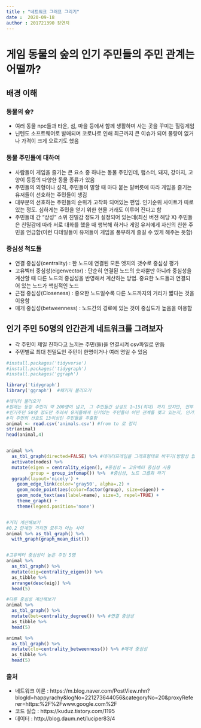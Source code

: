 ```yaml
---
title : "네트워크 그래프 그리기"
date :  2020-09-18
author : 201721390 장연지
---
```


# 게임 동물의 숲의 인기 주민들의 주민 관계는 어떨까?

## 배경 이해

### 동물의 숲?
  - 여러 동물 npc들과 타운, 섬, 마을 등에서 함께 생활하며 사는 곳을 꾸미는 힐링게임
  - 닌텐도 소프트웨어로 발매되며 코로나로 인해 최근까지 큰 이슈가 되어 물량이 없거나 가격이 크게 오르기도 했음

### 동물 주민들에 대하여
  - 사람들이 게임을 즐기는 큰 요소 중 하나는 동물 주민인데, 햄스터, 돼지, 강아지, 고양이 등등의 다양한 동물 종류가 있음
  - 주민들의 외형이나 성격, 주민들이 말할 때 마다 붙는 말버릇에 따라 게임을 즐기는 유저들이 선호하는 주민들이 생김
  - 대부분의 선호하는 주민들의 순위가 고착화 되어있는 편임. 인기순위 사이트가 따로 있는 정도. 심하게는 주민을 얻기 위한 현물 거래도 이루어 진다고 함
  - 주민들데 간 "상성" 소위 친밀감 정도가 설정되어 있는데(최신 버전 해당 X) 주민들은 친밀감에 따라 서로 대화를 했을 때 행복해 하거나 게임 유저에게 자신의 친한 주민을 언급함(이런 디테일들이 유저들이 게임을 풍부하게 즐길 수 있게 해주는 듯함)


  
### 중심성 척도들
  - 연결 중심성(centrality) : 한 노드에 연결된 모든 엣지의 갯수로 중심성 평가
  - 고유벡터 중심성(eigenvector) : 단순히 연결된 노드의 숫자뿐만 아니라 중심성을 계산할 때 다른 노드의 중심성을 반영해서 계산하는 방법. 중요한 노드들과 연결되어 있는 노드가 핵심적인 노드
  - 근접 중심성(Closeness) : 중요한 노드일수록 다른 노드까지의 거리가 짧다는 것을 이용함
  - 매개 중심성(betweenness) : 노드간의 경로에 있는 것이 중심도가 높음을 이용함
  
## 인기 주민 50명의 인간관계 네트워크를 그려보자
  - 각 주민이 제일 친하다고 느끼는 주민(들)을 연결시켜 csv파일로 만듬
  - 주민별로 최대 친밀도인 주민이 한명이거나 여러 명일 수 있음
```r
#install.packages('tidyverse')
#install.packages('tidygraph')
#install.packages('ggraph')

library('tidygraph')
library('ggraph')  #패키지 불러오기

#데이터 불러오기
#원래는 등장 주민이 약 200명이 넘고, 그 주민들간 상성도 1~15(최대) 까지 있지만, 전부 불러들이기엔 지도가 복잡해 질 것 같아
#인기주민 50명 정도만 추려서 유저들에게 인기있는 주민들이 어떤 관계를 맺고 있는지, 인기있는애들 끼리 친한지 지도를 그려보기로 함
#각 주민의 선호도 13이상인 주민들을 추출함
animal <- read.csv('animals.csv') #from to 로 정리
str(animal)
head(animal,4)


animal %>%
  as_tbl_graph(directed=FALSE) %>% #데이터프레임을 그래프형태로 바꾸기(방향성 없음)
  activate(nodes) %>% 
  mutate(eigen = centrality_eigen(), #중심성 = 고유벡터 중심성 사용
         group = group_infomap()) %>%  #중심성, 노드 그릅화 하기
  ggraph(layout='nicely') +
    geom_edge_link(color='gray50', alpha=.2) +
    geom_node_point(aes(color=factor(group), size=eigen)) +
    geom_node_text(aes(label=name), size=3, repel=TRUE) +
    theme_graph() +
    theme(legend.position='none')


#거리 계산해보기
#0.2 단계만 거치면 모두가 아는 사이
animal %>% as_tbl_graph() %>%
  with_graph(graph_mean_dist())


#고유벡터 중심성이 높은 주민 5명
animal %>%
  as_tbl_graph() %>% 
  mutate(eig=centrality_eigen()) %>%
  as_tibble %>%
  arrange(desc(eig)) %>%
  head(5)

#다른 중심성 계산해보기
animal %>% 
  as_tbl_graph() %>% 
  mutate(bet=centrality_degree()) %>% #연결 중심성
  as_tibble %>%
  head(5)

animal %>% 
  as_tbl_graph() %>% 
  mutate(clo=centrality_betweenness()) %>% #매개 중심성
  as_tibble %>%
  head(5)

```

### 출처
  - 네트워크 이론 : https://m.blog.naver.com/PostView.nhn?blogId=happyrachy&logNo=221273644056&categoryNo=20&proxyReferer=https:%2F%2Fwww.google.com%2F
  - 코드 실습 : https://kuduz.tistory.com/1195
  - 데이터 : http://blog.daum.net/luciper83/4 

